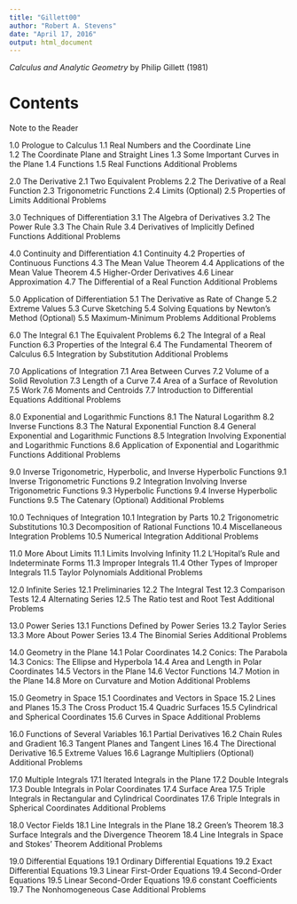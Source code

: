 ```yaml
---
title: "Gillett00"
author: "Robert A. Stevens"
date: "April 17, 2016"
output: html_document
---
```


*Calculus and Analytic Geometry* by Philip Gillett (1981)

# Contents

Note to the Reader

1.0 Prologue to Calculus
1.1 Real Numbers and the Coordinate Line  
1.2 The Coordinate Plane and Straight Lines
1.3 Some Important Curves in the Plane
1.4 Functions
1.5 Real Functions
Additional Problems

2.0 The Derivative
2.1 Two Equivalent Problems
2.2 The Derivative of a Real Function
2.3 Trigonometric Functions
2.4 Limits (Optional)
2.5 Properties of Limits
Additional Problems

3.0 Techniques of Differentiation
3.1 The Algebra of Derivatives
3.2 The Power Rule
3.3 The Chain Rule
3.4 Derivatives of Implicitly Defined Functions
Additional Problems

4.0 Continuity and Differentiation
4.1 Continuity
4.2 Properties of Continuous Functions
4.3 The Mean Value Theorem
4.4 Applications of the Mean Value Theorem
4.5 Higher-Order Derivatives
4.6 Linear Approximation
4.7 The Differential of a Real Function
Additional Problems

5.0 Application of Differentiation
5.1 The Derivative as Rate of Change
5.2 Extreme Values
5.3 Curve Sketching
5.4 Solving Equations by Newton’s Method (Optional)
5.5 Maximum-Minimum Problems
Additional Problems

6.0 The Integral
6.1 The Equivalent Problems
6.2 The Integral of a Real Function
6.3 Properties of the Integral
6.4 The Fundamental Theorem of Calculus
6.5 Integration by Substitution
Additional Problems

7.0 Applications of Integration
7.1 Area Between Curves
7.2 Volume of a Solid Revolution
7.3 Length of a Curve
7.4 Area of a Surface of Revolution
7.5 Work
7.6 Moments and Centroids
7.7 Introduction to Differential Equations
Additional Problems

8.0 Exponential and Logarithmic Functions
8.1 The Natural Logarithm
8.2 Inverse Functions
8.3 The Natural Exponential Function
8.4 General Exponential and Logarithmic Functions
8.5 Integration Involving Exponential and Logarithmic Functions
8.6 Application of Exponential and Logarithmic Functions
Additional Problems

9.0 Inverse Trigonometric, Hyperbolic, and Inverse Hyperbolic Functions
9.1 Inverse Trigonometric Functions
9.2 Integration Involving Inverse Trigonometric Functions
9.3 Hyperbolic Functions
9.4 Inverse Hyperbolic Functions
9.5 The Catenary (Optional)
Additional Problems

10.0 Techniques of Integration
10.1 Integration by Parts
10.2 Trigonometric Substitutions
10.3 Decomposition of Rational Functions
10.4 Miscellaneous Integration Problems
10.5 Numerical Integration
Additional Problems

11.0 More About Limits
11.1 Limits Involving Infinity
11.2 L’Hopital’s Rule and Indeterminate Forms
11.3 Improper Integrals
11.4 Other Types of Improper Integrals
11.5 Taylor Polynomials
Additional Problems

12.0 Infinite Series
12.1 Preliminaries
12.2 The Integral Test
12.3 Comparison Tests
12.4 Alternating Series
12.5 The Ratio test and Root Test
Additional Problems

13.0 Power Series
13.1 Functions Defined by Power Series
13.2 Taylor Series
13.3 More About Power Series
13.4 The Binomial Series
Additional Problems

14.0 Geometry in the Plane
14.1 Polar Coordinates
14.2 Conics: The Parabola
14.3 Conics: The Ellipse and Hyperbola 
14.4 Area and Length in Polar Coordinates
14.5 Vectors in the Plane
14.6 Vector Functions
14.7 Motion in the Plane
14.8 More on Curvature and Motion
Additional Problems

15.0 Geometry in Space
15.1 Coordinates and Vectors in Space
15.2 Lines and Planes
15.3 The Cross Product
15.4 Quadric Surfaces
15.5 Cylindrical and Spherical Coordinates
15.6 Curves in Space
Additional Problems

16.0 Functions of Several Variables
16.1 Partial Derivatives
16.2 Chain Rules and Gradient
16.3 Tangent Planes and Tangent Lines
16.4 The Directional Derivative
16.5 Extreme Values
16.6 Lagrange Multipliers (Optional)
Additional Problems

17.0 Multiple Integrals
17.1 Iterated Integrals in the Plane
17.2 Double Integrals
17.3 Double Integrals in Polar Coordinates
17.4 Surface Area
17.5 Triple Integrals in Rectangular and Cylindrical Coordinates
17.6 Triple Integrals in Spherical Coordinates
Additional Problems

18.0 Vector Fields
18.1 Line Integrals in the Plane
18.2 Green’s Theorem
18.3 Surface Integrals and the Divergence Theorem
18.4 Line Integrals in Space and Stokes’ Theorem
Additional Problems

19.0 Differential Equations
19.1 Ordinary Differential Equations
19.2 Exact Differential Equations
19.3 Linear First-Order Equations
19.4 Second-Order Equations
19.5 Linear Second-Order Equations
19.6 constant Coefficients
19.7 The Nonhomogeneous Case
Additional Problems
